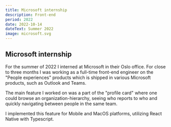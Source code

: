 ```yaml
---
title: Microsoft internship
description: Front-end
period: 2022
date: 2022-10-14
dateText: Summer 2022
image: microsoft.svg
---
```



## Microsoft internship

For the summer of 2022 I interned at Microsoft in their Oslo office. For close to three
months I was working as a full-time front-end engineer on the "People experiences"
products which is shipped in various Microsoft products, such as Outlook and Teams.

The main feature I worked on was a part of the "profile card" where one could browse an
organization-hierarchy, seeing who reports to who and quickly navigating between people in
the same team.

I implemented this feature for Mobile and MacOS platforms, utilizing React Native with
Typescript.
